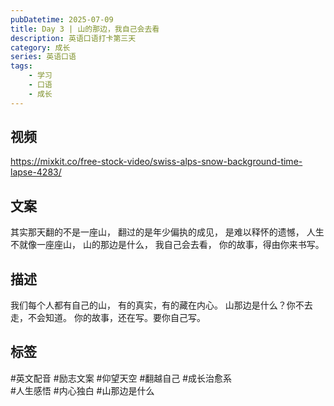 ```yaml
---
pubDatetime: 2025-07-09
title: Day 3 | 山的那边，我自己会去看
description: 英语口语打卡第三天
category: 成长
series: 英语口语
tags:
    - 学习
    - 口语
    - 成长
---
```


## 视频
https://mixkit.co/free-stock-video/swiss-alps-snow-background-time-lapse-4283/

## 文案
其实那天翻的不是一座山，
翻过的是年少偏执的成见，
是难以释怀的遗憾，
人生不就像一座座山，
山的那边是什么，
我自己会去看，
你的故事，得由你来书写。

## 描述
我们每个人都有自己的山，
有的真实，有的藏在内心。
山那边是什么？你不去走，不会知道。
你的故事，还在写。要你自己写。

## 标签
#英文配音 #励志文案 #仰望天空 #翻越自己 #成长治愈系  
#人生感悟 #内心独白 #山那边是什么